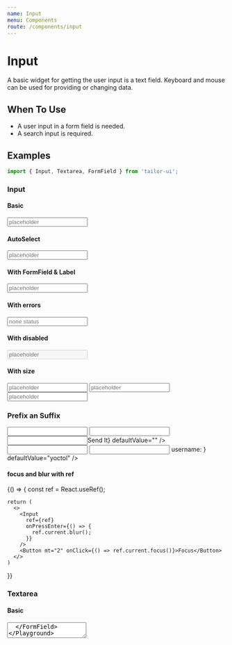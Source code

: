 ```yaml
---
name: Input
menu: Components
route: /components/input
---
```



# Input

A basic widget for getting the user input is a text field. Keyboard and mouse can be used for providing or changing data.

## When To Use

- A user input in a form field is needed.
- A search input is required.

## Examples

```js
import { Input, Textarea, FormField } from 'tailor-ui';
```

### Input

#### Basic

<Playground>
  <Input placeholder="placeholder" />
</Playground>

#### AutoSelect

<Playground>
  <Input
    autoSelect
    defaultValue="Example default value"
    placeholder="placeholder"
  />
</Playground>

#### With FormField & Label

<Playground>
  <FormField label="Label">
    <Input placeholder="placeholder" />
  </FormField>
</Playground>

#### With errors

<Playground>
  <FormField label="With Error" validationMessage="Something went wrong!">
    <Input placeholder="none status" />
  </FormField>
</Playground>

#### With disabled

<Playground>
  <FormField label="Disabled">
    <Input placeholder="placeholder" disabled />
  </FormField>
</Playground>

#### With size

<Playground>
  <FormField label="sm">
    <Input size="sm" placeholder="placeholder" />
  </FormField>
  <FormField label="md (default)">
    <Input size="md" placeholder="placeholder" />
  </FormField>
  <FormField label="lg">
    <Input size="lg" placeholder="placeholder" />
  </FormField>
</Playground>

### Prefix an Suffix

<Playground>
  <Input prefix="Prefix" defaultValue="" />

<Box mt="2">
  <Input suffix="Suffix" defaultValue="" />
</Box>

<Box mt="2">
  <Input suffix={<Button type="success">Send It</Button>} defaultValue="" />
</Box>

<Box mt="2">
  <Input prefix="https://" suffix=".com" defaultValue="yoctol" />
</Box>

  <Box mt="2">
    <Input
      prefix={
        <>
          <Icon type={MdAccountCircle} size="20" mr="1"/>
          username:
        </>
      }
      defaultValue="yoctol"
    />
  </Box>
</Playground>

#### focus and blur with ref

<Playground>
  {() => {
    const ref = React.useRef();

    return (
      <>
        <Input
          ref={ref}
          onPressEnter={() => {
            ref.current.blur();
          }}
        />
        <Button mt="2" onClick={() => ref.current.focus()}>Focus</Button>
      </>
    )

}}

</Playground>

### Textarea

#### Basic

<Playground>
  <FormField label="demo">
    <Textarea placeholder="placeholder" />
  </FormField>
</Playground>

#### With rows & maxRows

<Playground>
  <FormField label="With rows & maxRows:">
    <Textarea placeholder="placeholder" rows={3} maxRows={6} />
  </FormField>
</Playground>

## API

### Input

<PropsTable of={Input} />

### Textarea

<PropsTable of={Textarea} />
